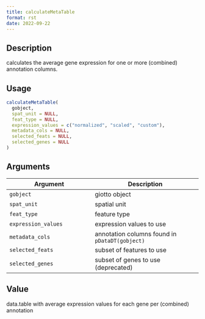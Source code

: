 ```yaml
--- 
title: calculateMetaTable 
format: rst 
date: 2022-09-22 
--- 
```


## Description

calculates the average gene expression for one or more (combined) annotation columns.


## Usage

```r
calculateMetaTable(
  gobject,
  spat_unit = NULL,
  feat_type = NULL,
  expression_values = c("normalized", "scaled", "custom"),
  metadata_cols = NULL,
  selected_feats = NULL,
  selected_genes = NULL
)
```


## Arguments

Argument      |Description
------------- |----------------
`gobject`     |     giotto object
`spat_unit`     |     spatial unit
`feat_type`     |     feature type
`expression_values`     |     expression values to use
`metadata_cols`     |     annotation columns found in `pDataDT(gobject)`
`selected_feats`     |     subset of features to use
`selected_genes`     |     subset of genes to use (deprecated)


## Value

data.table with average expression values for each gene per (combined) annotation


